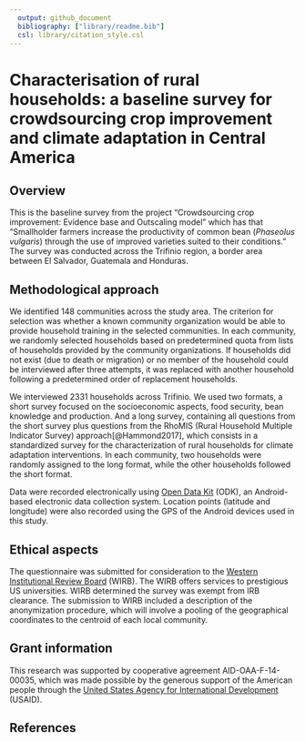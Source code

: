 ```yaml
---
  output: github_document
  bibliography: ["library/readme.bib"]
  csl: library/citation_style.csl
---
```


# Characterisation of rural households: a baseline survey for crowdsourcing crop improvement and climate adaptation in Central America


## Overview

This is the baseline survey from the project "Crowdsourcing crop improvement: Evidence base and Outscaling model" which has that “Smallholder farmers increase the productivity of common bean (*Phaseolus vulgaris*) through the use of improved varieties suited to their conditions.” The survey was conducted across the Trifinio region, a border area between El Salvador, Guatemala and Honduras.


## Methodological approach

We identified 148 communities across the study area. The criterion for selection was whether a known community organization would be able to provide household training in the selected communities. In each community, we randomly selected households based on predetermined quota from lists of households provided by the community organizations. If households did not exist (due to death or migration) or no member of the household could be interviewed after three attempts, it was replaced with another household following a predetermined order of replacement households.

We interviewed 2331 households across Trifinio. We used two formats, a short survey focused on the socioeconomic aspects, food security, bean knowledge and production. And a long survey, containing all questions from the short survey plus questions from the RhoMIS (Rural Household Multiple Indicator Survey) approach[@Hammond2017], which consists in a standardized survey for the characterization of rural households for climate adaptation interventions. In each community, two households were randomly assigned to the long format, while the other households followed the short format.


Data were recorded electronically using [Open Data Kit](https://opendatakit.org/) (ODK), an Android-based electronic data collection system. Location points (latitude and longitude) were also recorded using the GPS of the Android devices used in this study. 


## Ethical aspects

The questionnaire was submitted for consideration to the [Western Institutional Review Board](http://www.wirb.com/Pages/default.aspx) (WIRB). The WIRB offers services to prestigious US universities. WIRB determined the survey was exempt from IRB clearance. The submission to WIRB included a description of the anonymization procedure, which will involve a pooling of the geographical coordinates to the centroid of each local community. 


## Grant information

This research was supported by cooperative agreement AID-OAA-F-14-00035, which was made possible by the generous support of the American people through the [United States Agency for International Development](https://www.usaid.gov/) (USAID).

## References

